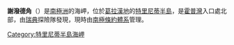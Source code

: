 {{unreferenced|time=2013-12-11T14:36:09+00:00}}
{{Coord|63|22|S|56|58|W||display=title}}

'''謝潑德角'''（{{lang-en|Sheppard Point}}）是[[南極洲|南極洲]]的海岬，位於[[葛拉漢地|葛拉漢地]]的[[特里尼蒂半島|特里尼蒂半島]]，是[[霍普灣|霍普灣]]入口處北部，由[[瑞典|瑞典]]探險隊發現，現時由[[南極條約體系|南極條約體系]]管理。

{{DEFAULTSORT:Sheppard Point}}
[[Category:特里尼蒂半島海岬|Category:特里尼蒂半島海岬]]


{{TrinityPeninsula-geo-stub}}